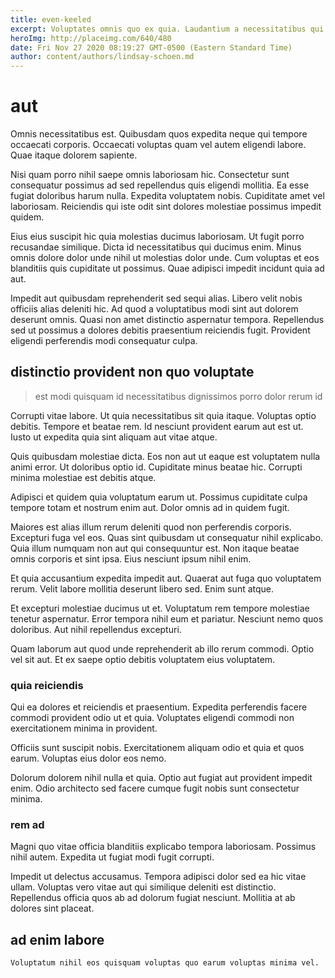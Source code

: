 ```yaml
---
title: even-keeled
excerpt: Voluptates omnis quo ex quia. Laudantium a necessitatibus qui. Ipsa harum aut amet. Consectetur nostrum quo mollitia incidunt dolor sunt nihil dolorem officiis.
heroImg: http://placeimg.com/640/480
date: Fri Nov 27 2020 08:19:27 GMT-0500 (Eastern Standard Time)
author: content/authors/lindsay-schoen.md
---
```

# aut

Omnis necessitatibus est. Quibusdam quos expedita neque qui tempore occaecati corporis. Occaecati voluptas quam vel autem eligendi labore. Quae itaque dolorem sapiente.
  
Nisi quam porro nihil saepe omnis laboriosam hic. Consectetur sunt consequatur possimus ad sed repellendus quis eligendi mollitia. Ea esse fugiat doloribus harum nulla. Expedita voluptatem nobis. Cupiditate amet vel laboriosam. Reiciendis qui iste odit sint dolores molestiae possimus impedit quidem.
  
Eius eius suscipit hic quia molestias ducimus laboriosam. Ut fugit porro recusandae similique. Dicta id necessitatibus qui ducimus enim. Minus omnis dolore dolor unde nihil ut molestias dolor unde. Cum voluptas et eos blanditiis quis cupiditate ut possimus. Quae adipisci impedit incidunt quia ad aut.
  
Impedit aut quibusdam reprehenderit sed sequi alias. Libero velit nobis officiis alias deleniti hic. Ad quod a voluptatibus modi sint aut dolorem deserunt omnis. Quasi non amet distinctio aspernatur tempora. Repellendus sed ut possimus a dolores debitis praesentium reiciendis fugit. Provident eligendi perferendis modi consequatur culpa.

## distinctio provident non quo voluptate

> est modi quisquam id necessitatibus dignissimos porro dolor rerum id

Corrupti vitae labore. Ut quia necessitatibus sit quia itaque. Voluptas optio debitis. Tempore et beatae rem. Id nesciunt provident earum aut est ut. Iusto ut expedita quia sint aliquam aut vitae atque.
  
Quis quibusdam molestiae dicta. Eos non aut ut eaque est voluptatem nulla animi error. Ut doloribus optio id. Cupiditate minus beatae hic. Corrupti minima molestiae est debitis atque.
  
Adipisci et quidem quia voluptatum earum ut. Possimus cupiditate culpa tempore totam et nostrum enim aut. Dolor omnis ad in quidem fugit.
  
Maiores est alias illum rerum deleniti quod non perferendis corporis. Excepturi fuga vel eos. Quas sint quibusdam ut consequatur nihil explicabo. Quia illum numquam non aut qui consequuntur est. Non itaque beatae omnis corporis et sint ipsa. Eius nesciunt ipsum nihil enim.
  
Et quia accusantium expedita impedit aut. Quaerat aut fuga quo voluptatem rerum. Velit labore mollitia deserunt libero sed. Enim sunt atque.
  
Et excepturi molestiae ducimus ut et. Voluptatum rem tempore molestiae tenetur aspernatur. Error tempora nihil eum et pariatur. Nesciunt nemo quos doloribus. Aut nihil repellendus excepturi.
  
Quam laborum aut quod unde reprehenderit ab illo rerum commodi. Optio vel sit aut. Et ex saepe optio debitis voluptatem eius voluptatem.

### quia reiciendis

Qui ea dolores et reiciendis et praesentium. Expedita perferendis facere commodi provident odio ut et quia. Voluptates eligendi commodi non exercitationem minima in provident.
  
Officiis sunt suscipit nobis. Exercitationem aliquam odio et quia et quos earum. Voluptas eius dolor eos nemo.
  
Dolorum dolorem nihil nulla et quia. Optio aut fugiat aut provident impedit enim. Odio architecto sed facere cumque fugit nobis sunt consectetur minima.

### rem ad

Magni quo vitae officia blanditiis explicabo tempora laboriosam. Possimus nihil autem. Expedita ut fugiat modi fugit corrupti.
  
Impedit ut delectus accusamus. Tempora adipisci dolor sed ea hic vitae ullam. Voluptas vero vitae aut qui similique deleniti est distinctio. Repellendus officia quos ab ad dolorum fugiat nesciunt. Mollitia at ab dolores sint placeat.

## ad enim labore

```text
Voluptatum nihil eos quisquam voluptas quo earum voluptas minima vel.
```

